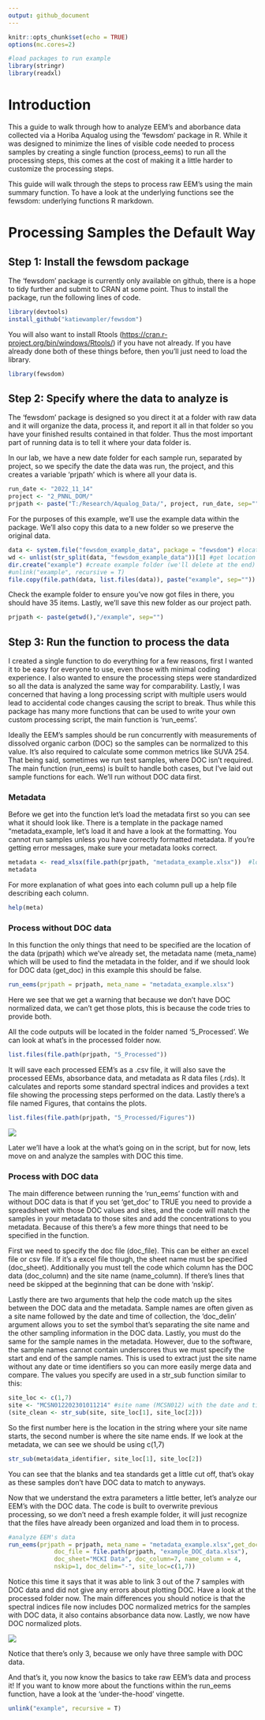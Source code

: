 ```yaml
---
output: github_document
---
```


```r
knitr::opts_chunk$set(echo = TRUE)
options(mc.cores=2)

```

```r
#load packages to run example 
library(stringr)
library(readxl)
```

# Introduction

This a guide to walk through how to analyze EEM's and aborbance data collected via a Horiba Aqualog using the 'fewsdom' package in R. While it was designed to minimize the lines of visible code needed to process samples by creating a single function (process_eems) to run all the processing steps, this comes at the cost of making it a little harder to customize the processing steps.

This guide will walk through the steps to process raw EEM's using the main summary function. To have a look at the underlying functions see the fewsdom: underlying functions R markdown.

# Processing Samples the Default Way

## Step 1: Install the fewsdom package

The 'fewsdom' package is currently only available on github, there is a hope to tidy further and submit to CRAN at some point. Thus to install the package, run the following lines of code.

```r
library(devtools)
install_github("katiewampler/fewsdom")

```

You will also want to install Rtools (<https://cran.r-project.org/bin/windows/Rtools/>) if you have not already. If you have already done both of these things before, then you'll just need to load the library.

```r
library(fewsdom)
```

## Step 2: Specify where the data to analyze is

The 'fewsdom' package is designed so you direct it at a folder with raw data and it will organize the data, process it, and report it all in that folder so you have your finished results contained in that folder. Thus the most important part of running data is to tell it where your data folder is.

In our lab, we have a new date folder for each sample run, separated by project, so we specify the date the data was run, the project, and this creates a variable 'prjpath' which is where all your data is.

```r
run_date <- "2022_11_14" 
project <- "2_PNNL_DOM/" 
prjpath <- paste("T:/Research/Aqualog_Data/", project, run_date, sep="")
```

For the purposes of this example, we'll use the example data within the package. We'll also copy this data to a new folder so we preserve the original data.

```r
data <- system.file("fewsdom_example_data", package = "fewsdom") #locate example data
wd <- unlist(str_split(data, "fewsdom_example_data"))[1] #get location of package
dir.create("example") #create example folder (we'll delete at the end)
#unlink("example", recursive = T)
file.copy(file.path(data, list.files(data)), paste("example", sep=""))  #move example files over
```

Check the example folder to ensure you've now got files in there, you should have 35 items. Lastly, we'll save this new folder as our project path.

```r
prjpath <- paste(getwd(),"/example", sep="")
```

## Step 3: Run the function to process the data

I created a single function to do everything for a few reasons, first I wanted it to be easy for everyone to use, even those with minimal coding experience. I also wanted to ensure the processing steps were standardized so all the data is analyzed the same way for comparability. Lastly, I was concerned that having a long processing script with multiple users would lead to accidental code changes causing the script to break. Thus while this package has many more functions that can be used to write your own custom processing script, the main function is 'run_eems'.

Ideally the EEM's samples should be run concurrently with measurements of dissolved organic carbon (DOC) so the samples can be normalized to this value. It's also required to calculate some common metrics like SUVA 254. That being said, sometimes we run test samples, where DOC isn't required. The main function (run_eems) is built to handle both cases, but I've laid out sample functions for each. We'll run without DOC data first.

### Metadata

Before we get into the function let's load the metadata first so you can see what it should look like. There is a template in the package named "metadata_example, let's load it and have a look at the formatting. You cannot run samples unless you have correctly formatted metadata. If you're getting error messages, make sure your metadata looks correct.

```r
metadata <- read_xlsx(file.path(prjpath, "metadata_example.xlsx"))  #load example data
metadata 
```

For more explanation of what goes into each column pull up a help file describing each column.

```r
help(meta) 
```

### Process without DOC data

In this function the only things that need to be specified are the location of the data (prjpath) which we've already set, the metadata name (meta_name) which will be used to find the metadata in the folder, and if we should look for DOC data (get_doc) in this example this should be false.

```r
run_eems(prjpath = prjpath, meta_name = "metadata_example.xlsx")
```

Here we see that we get a warning that because we don't have DOC normalized data, we can't get those plots, this is because the code tries to provide both.

All the code outputs will be located in the folder named '5_Processed'. We can look at what's in the processed folder now.

```r
list.files(file.path(prjpath, "5_Processed")) 
```

It will save each processed EEM's as a .csv file, it will also save the processed EEMs, absorbance data, and metadata as R data files (.rds). It calculates and reports some standard spectral indices and provides a text file showing the processing steps performed on the data. Lastly there's a file named Figures, that contains the plots.

```r
list.files(file.path(prjpath, "5_Processed/Figures")) 
```

![](example/5_Processed/Figures/EEM_summary_plot.png)

Later we'll have a look at the what's going on in the script, but for now, lets move on and analyze the samples with DOC this time.

### Process with DOC data

The main difference between running the 'run_eems' function with and without DOC data is that if you set 'get_doc' to TRUE you need to provide a spreadsheet with those DOC values and sites, and the code will match the samples in your metadata to those sites and add the concentrations to you metadata. Because of this there's a few more things that need to be specified in the function.

First we need to specify the doc file (doc_file). This can be either an excel file or csv file. If it's a excel file though, the sheet name must be specified (doc_sheet). Additionally you must tell the code which column has the DOC data (doc_column) and the site name (name_column). If there's lines that need be skipped at the beginning that can be done with 'nskip'.

Lastly there are two arguments that help the code match up the sites between the DOC data and the metadata. Sample names are often given as a site name followed by the date and time of collection, the 'doc_delin' argument allows you to set the symbol that's separating the site name and the other sampling information in the DOC data. Lastly, you must do the same for the sample names in the metadata. However, due to the software, the sample names cannot contain underscores thus we must specify the start and end of the sample names. This is used to extract just the site name without any date or time identifiers so you can more easily merge data and compare. The values you specify are used in a str_sub function similar to this:

```r
site_loc <- c(1,7)
site <- "MCSN012202301011214" #site name (MCSN012) with the date and time it was collected
(site_clean <- str_sub(site, site_loc[1], site_loc[2]))
```

So the first number here is the location in the string where your site name starts, the second number is where the site name ends. If we look at the metadata, we can see we should be using c(1,7)

```r
str_sub(meta$data_identifier, site_loc[1], site_loc[2])
```

You can see that the blanks and tea standards get a little cut off, that's okay as these samples don't have DOC data to match to anyways.

Now that we understand the extra parameters a little better, let's analyze our EEM's with the DOC data. The code is built to overwrite previous processing, so we don't need a fresh example folder, it will just recognize that the files have already been organized and load them in to process.

```r
#analyze EEM's data
run_eems(prjpath = prjpath, meta_name = "metadata_example.xlsx",get_doc=T,
             doc_file = file.path(prjpath, "example_DOC_data.xlsx"),
             doc_sheet="MCKI Data", doc_column=7, name_column = 4,
             nskip=1, doc_delim="-", site_loc=c(1,7))
```

Notice this time it says that it was able to link 3 out of the 7 samples with DOC data and did not give any errors about plotting DOC. Have a look at the processed folder now. The main differences you should notice is that the spectral indices file now includes DOC normalized metrics for the samples with DOC data, it also contains absorbance data now. Lastly, we now have DOC normalized plots.

![](example/5_Processed/Figures/EEM_summary_plot_DOC.png)

Notice that there's only 3, because we only have three sample with DOC data.

And that's it, you now know the basics to take raw EEM's data and process it! If you want to know more about the functions within the run_eems function, have a look at the 'under-the-hood' vingette.

```r
unlink("example", recursive = T)
```
